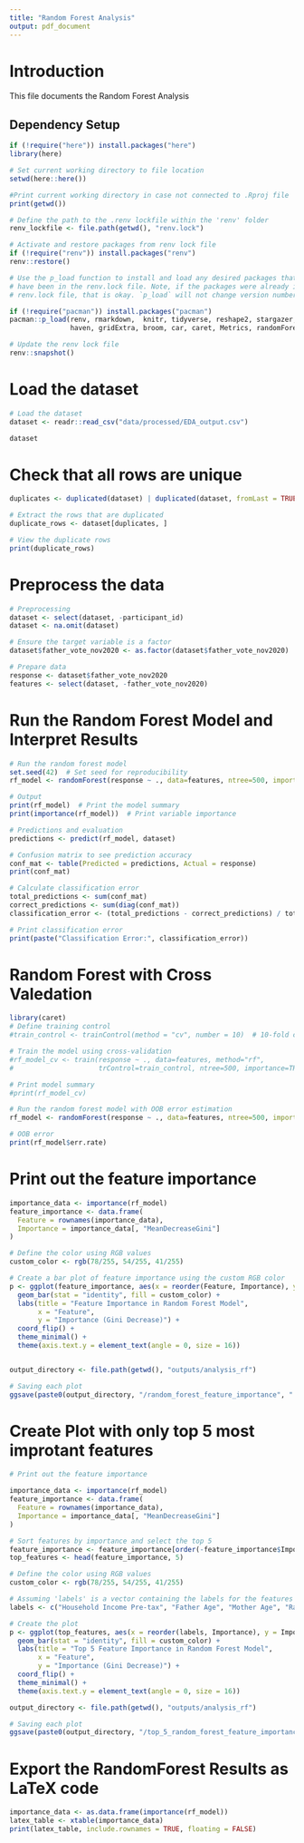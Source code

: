 ```yaml
---
title: "Random Forest Analysis"
output: pdf_document
---
```


# Introduction
This file documents the Random Forest Analysis 

## Dependency Setup
```r

if (!require("here")) install.packages("here")
library(here)

# Set current working directory to file location
setwd(here::here())

#Print current working directory in case not connected to .Rproj file
print(getwd())

# Define the path to the .renv lockfile within the 'renv' folder
renv_lockfile <- file.path(getwd(), "renv.lock")

# Activate and restore packages from renv lock file
if (!require("renv")) install.packages("renv")
renv::restore()

# Use the p_load function to install and load any desired packages that may not 
# have been in the renv.lock file. Note, if the packages were already in the 
# renv.lock file, that is okay. `p_load` will not change version number

if (!require("pacman")) install.packages("pacman")
pacman::p_load(renv, rmarkdown,  knitr, tidyverse, reshape2, stargazer, 
               haven, gridExtra, broom, car, caret, Metrics, randomForest)

# Update the renv lock file
renv::snapshot()
```

# Load the dataset

```r

# Load the dataset
dataset <- readr::read_csv("data/processed/EDA_output.csv")

dataset

```

# Check that all rows are unique

```r
duplicates <- duplicated(dataset) | duplicated(dataset, fromLast = TRUE)

# Extract the rows that are duplicated
duplicate_rows <- dataset[duplicates, ]

# View the duplicate rows
print(duplicate_rows)

```

# Preprocess the data

```r

# Preprocessing
dataset <- select(dataset, -participant_id)  
dataset <- na.omit(dataset)                  

# Ensure the target variable is a factor
dataset$father_vote_nov2020 <- as.factor(dataset$father_vote_nov2020)

# Prepare data
response <- dataset$father_vote_nov2020
features <- select(dataset, -father_vote_nov2020)

```

# Run the Random Forest Model and Interpret Results

```r

# Run the random forest model
set.seed(42)  # Set seed for reproducibility
rf_model <- randomForest(response ~ ., data=features, ntree=500, importance=TRUE)

# Output
print(rf_model)  # Print the model summary
print(importance(rf_model))  # Print variable importance

# Predictions and evaluation
predictions <- predict(rf_model, dataset)

# Confusion matrix to see prediction accuracy
conf_mat <- table(Predicted = predictions, Actual = response)
print(conf_mat)

# Calculate classification error
total_predictions <- sum(conf_mat)
correct_predictions <- sum(diag(conf_mat)) 
classification_error <- (total_predictions - correct_predictions) / total_predictions

# Print classification error
print(paste("Classification Error:", classification_error))
```


# Random Forest with Cross Valedation

```r
library(caret)
# Define training control
#train_control <- trainControl(method = "cv", number = 10)  # 10-fold cross-validation

# Train the model using cross-validation
#rf_model_cv <- train(response ~ ., data=features, method="rf", 
#                     trControl=train_control, ntree=500, importance=TRUE)

# Print model summary
#print(rf_model_cv)

# Run the random forest model with OOB error estimation
rf_model <- randomForest(response ~ ., data=features, ntree=500, importance=TRUE, keep.inbag=TRUE)

# OOB error
print(rf_model$err.rate)
```


# Print out the feature importance

```r
importance_data <- importance(rf_model)
feature_importance <- data.frame(
  Feature = rownames(importance_data),
  Importance = importance_data[, "MeanDecreaseGini"]
)

# Define the color using RGB values
custom_color <- rgb(78/255, 54/255, 41/255)

# Create a bar plot of feature importance using the custom RGB color
p <- ggplot(feature_importance, aes(x = reorder(Feature, Importance), y = Importance)) +
  geom_bar(stat = "identity", fill = custom_color) + 
  labs(title = "Feature Importance in Random Forest Model",
       x = "Feature",
       y = "Importance (Gini Decrease)") +
  coord_flip() +  
  theme_minimal() +
  theme(axis.text.y = element_text(angle = 0, size = 16))


output_directory <- file.path(getwd(), "outputs/analysis_rf")

# Saving each plot
ggsave(paste0(output_directory, "/random_forest_feature_importance", ".png"), plot = p, width = 10, height = 8, dpi = 300)

```

# Create Plot with only top 5 most improtant features

```r
# Print out the feature importance

importance_data <- importance(rf_model)
feature_importance <- data.frame(
  Feature = rownames(importance_data),
  Importance = importance_data[, "MeanDecreaseGini"]
)

# Sort features by importance and select the top 5
feature_importance <- feature_importance[order(-feature_importance$Importance), ]
top_features <- head(feature_importance, 5)

# Define the color using RGB values
custom_color <- rgb(78/255, 54/255, 41/255)

# Assuming 'labels' is a vector containing the labels for the features
labels <- c("Household Income Pre-tax", "Father Age", "Mother Age", "Race Category", "Mother Voted in November 2020 Eelction")

# Create the plot
p <- ggplot(top_features, aes(x = reorder(labels, Importance), y = Importance)) +
  geom_bar(stat = "identity", fill = custom_color) + 
  labs(title = "Top 5 Feature Importance in Random Forest Model",
       x = "Feature",
       y = "Importance (Gini Decrease)") +
  coord_flip() +  
  theme_minimal() +
  theme(axis.text.y = element_text(angle = 0, size = 16))

output_directory <- file.path(getwd(), "outputs/analysis_rf")

# Saving each plot
ggsave(paste0(output_directory, "/top_5_random_forest_feature_importance", ".png"), plot = p, width = 10, height = 8, dpi = 300)


```

# Export the RandomForest Results as LaTeX code

```r

importance_data <- as.data.frame(importance(rf_model))
latex_table <- xtable(importance_data)
print(latex_table, include.rownames = TRUE, floating = FALSE)

```
